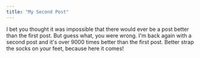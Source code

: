```yaml
---
title: "My Second Post"
---
```


I bet you thought it was impossible that there would ever be a post better than the first post. But guess what, you were wrong. I'm back again with a second post and it's over 9000 times better than the first post. Better strap the socks on your feet, because here it comes!
